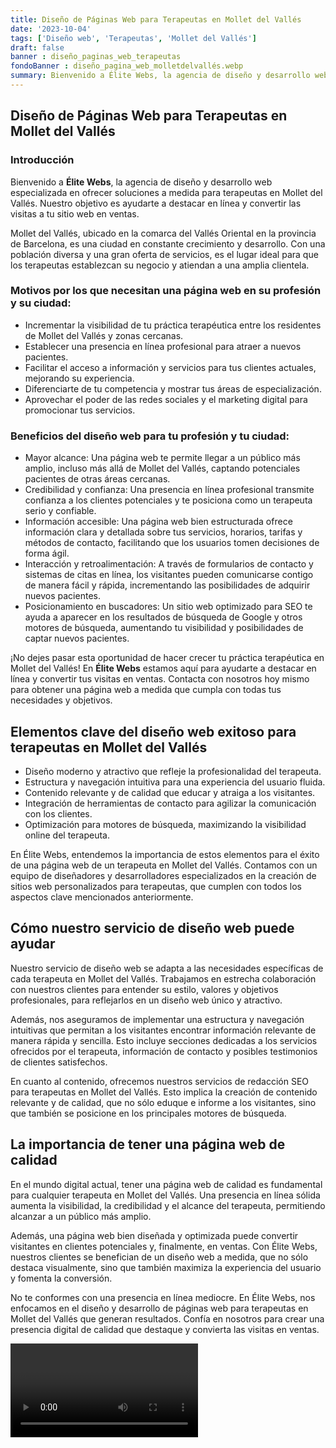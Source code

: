 ```yaml
---
title: Diseño de Páginas Web para Terapeutas en Mollet del Vallés
date: '2023-10-04'
tags: ['Diseño web', 'Terapeutas', 'Mollet del Vallés']
draft: false
banner : diseño_paginas_web_terapeutas
fondoBanner : diseño_pagina_web_molletdelvallés.webp
summary: Bienvenido a Élite Webs, la agencia de diseño y desarrollo web especializada en ofrecer soluciones a medida para terapeutas en Mollet del Vallés. Nuestro objetivo es ayudarte a destacar en línea y convertir las visitas a tu sitio web en ventas.
---
```


## Diseño de Páginas Web para Terapeutas en Mollet del Vallés

### Introducción

Bienvenido a **Élite Webs**, la agencia de diseño y desarrollo web especializada en ofrecer soluciones a medida para terapeutas en Mollet del Vallés. Nuestro objetivo es ayudarte a destacar en línea y convertir las visitas a tu sitio web en ventas.

Mollet del Vallés, ubicado en la comarca del Vallés Oriental en la provincia de Barcelona, es una ciudad en constante crecimiento y desarrollo. Con una población diversa y una gran oferta de servicios, es el lugar ideal para que los terapeutas establezcan su negocio y atiendan a una amplia clientela.

### Motivos por los que necesitan una página web en su profesión y su ciudad:

- Incrementar la visibilidad de tu práctica terapéutica entre los residentes de Mollet del Vallés y zonas cercanas.
- Establecer una presencia en línea profesional para atraer a nuevos pacientes.
- Facilitar el acceso a información y servicios para tus clientes actuales, mejorando su experiencia.
- Diferenciarte de tu competencia y mostrar tus áreas de especialización.
- Aprovechar el poder de las redes sociales y el marketing digital para promocionar tus servicios.

### Beneficios del diseño web para tu profesión y tu ciudad:

- Mayor alcance: Una página web te permite llegar a un público más amplio, incluso más allá de Mollet del Vallés, captando potenciales pacientes de otras áreas cercanas.
- Credibilidad y confianza: Una presencia en línea profesional transmite confianza a los clientes potenciales y te posiciona como un terapeuta serio y confiable.
- Información accesible: Una página web bien estructurada ofrece información clara y detallada sobre tus servicios, horarios, tarifas y métodos de contacto, facilitando que los usuarios tomen decisiones de forma ágil.
- Interacción y retroalimentación: A través de formularios de contacto y sistemas de citas en línea, los visitantes pueden comunicarse contigo de manera fácil y rápida, incrementando las posibilidades de adquirir nuevos pacientes.
- Posicionamiento en buscadores: Un sitio web optimizado para SEO te ayuda a aparecer en los resultados de búsqueda de Google y otros motores de búsqueda, aumentando tu visibilidad y posibilidades de captar nuevos pacientes.

¡No dejes pasar esta oportunidad de hacer crecer tu práctica terapéutica en Mollet del Vallés! En **Élite Webs** estamos aquí para ayudarte a destacar en línea y convertir tus visitas en ventas. Contacta con nosotros hoy mismo para obtener una página web a medida que cumpla con todas tus necesidades y objetivos.

<GifSeo />

<Cta />

## Elementos clave del diseño web exitoso para terapeutas en Mollet del Vallés

- Diseño moderno y atractivo que refleje la profesionalidad del terapeuta.
- Estructura y navegación intuitiva para una experiencia del usuario fluida.
- Contenido relevante y de calidad que educar y atraiga a los visitantes.
- Integración de herramientas de contacto para agilizar la comunicación con los clientes.
- Optimización para motores de búsqueda, maximizando la visibilidad online del terapeuta.

En Élite Webs, entendemos la importancia de estos elementos para el éxito de una página web de un terapeuta en Mollet del Vallés. Contamos con un equipo de diseñadores y desarrolladores especializados en la creación de sitios web personalizados para terapeutas, que cumplen con todos los aspectos clave mencionados anteriormente.

## Cómo nuestro servicio de diseño web puede ayudar

Nuestro servicio de diseño web se adapta a las necesidades específicas de cada terapeuta en Mollet del Vallés. Trabajamos en estrecha colaboración con nuestros clientes para entender su estilo, valores y objetivos profesionales, para reflejarlos en un diseño web único y atractivo.

Además, nos aseguramos de implementar una estructura y navegación intuitivas que permitan a los visitantes encontrar información relevante de manera rápida y sencilla. Esto incluye secciones dedicadas a los servicios ofrecidos por el terapeuta, información de contacto y posibles testimonios de clientes satisfechos.

En cuanto al contenido, ofrecemos nuestros servicios de redacción SEO para terapeutas en Mollet del Vallés. Esto implica la creación de contenido relevante y de calidad, que no sólo eduque e informe a los visitantes, sino que también se posicione en los principales motores de búsqueda.

## La importancia de tener una página web de calidad

En el mundo digital actual, tener una página web de calidad es fundamental para cualquier terapeuta en Mollet del Vallés. Una presencia en línea sólida aumenta la visibilidad, la credibilidad y el alcance del terapeuta, permitiendo alcanzar a un público más amplio.

Además, una página web bien diseñada y optimizada puede convertir visitantes en clientes potenciales y, finalmente, en ventas. Con Élite Webs, nuestros clientes se benefician de un diseño web a medida, que no sólo destaca visualmente, sino que también maximiza la experiencia del usuario y fomenta la conversión.

No te conformes con una presencia en línea mediocre. En Élite Webs, nos enfocamos en el diseño y desarrollo de páginas web para terapeutas en Mollet del Vallés que generan resultados. Confía en nosotros para crear una presencia digital de calidad que destaque y convierta las visitas en ventas.

<Video />

<CtaBot job='Terapeutas' city='Mollet del Vallés'/>

<Gmaps query='Mollet del Vallés+españa+maps' />